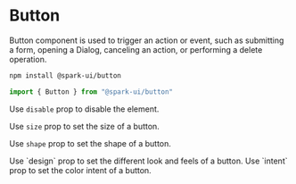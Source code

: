 


<Meta title="Components/Button" component={Button} />

# Button

Button component is used to trigger an action or event, such as submitting a form, opening a Dialog, canceling an action, or performing a delete operation.

<StoryHeading label="Install" />

```sh
npm install @spark-ui/button
```

<StoryHeading label="Import" />

```js
import { Button } from "@spark-ui/button"
```

<StoryHeading label="Default" />

<Canvas>
  <Story name="Usage" story={stories.Default} />
</Canvas>

<StoryHeading label="Disabled" />

Use `disable` prop to disable the element.

<Canvas>
  <Story name="Disabled" story={stories.Disabled} />
</Canvas>

<StoryHeading label="Sizes" />

Use `size` prop to set the size of a button.

<Canvas>
  <Story name="Sizes" story={stories.Sizes} />
</Canvas>

<StoryHeading label="Shapes" />

Use `shape` prop to set the shape of a button.

<Canvas>
  <Story name="Shapes" story={stories.Shapes} />
</Canvas>

<StoryHeading label="Design" />
Use `design` prop to set the different look and feels of a button.
<Canvas>
  <Story name="Design" story={stories.Design} />
</Canvas>

<StoryHeading label="Intent" />
Use `intent` prop to set the color intent of a button.
<Canvas>
  <Story name="Intent" story={stories.Intent} />
</Canvas>

<StoryHeading label="Props" />
<ArgsTable of={Button} />
